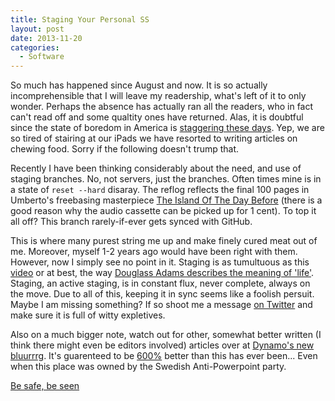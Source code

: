 ```yaml
---
title: Staging Your Personal SS
layout: post
date: 2013-11-20
categories:
  - Software
---
```


So much has happened since August and now. It is so actually incomprehensible
that I will leave my readership, what's left of it to only wonder. Perhaps the
absence has actually ran all the readers, who in fact can't read off and some
qualtity ones have returned. Alas, it is doubtful since the state of boredom
in America is [staggering these days][1]. Yep, we are so tired of stairing at our iPads we have resorted
to writing articles on chewing food. Sorry if the following doesn't trump that.

Recently I have been thinking considerably about the need, and use of staging
branches. No, not servers, just the branches. Often times mine is in a state
of `reset --hard` disaray. The reflog reflects the final 100 pages in Umberto's
freebasing masterpiece [The Island Of The Day Before][2] (there is a good reason
why the audio cassette can be picked up for 1 cent). To top it all off? This
branch rarely-if-ever gets synced with GitHub.

This is where many purest string me up and make finely cured meat out of me.
Moreover, myself 1-2 years ago would have been right with them. However, now I simply
see no point in it. Staging is as tumultuous as this [video][3] or at best, the way
[Douglass Adams describes the meaning of 'life'][4]. Staging, an active staging, is in
constant flux, never complete, always on the move. Due to all of this, keeping it
in sync seems like a foolish persuit. Maybe I am missing something? If so shoot me
a message [on Twitter][5] and make sure it is full of witty expletives.

Also on a much bigger note, watch out for other, somewhat better written (I think
there might even be editors involved) articles over at [Dynamo's new bluurrrg][6].
It's guarenteed to be [600%][7] better than this has ever been... Even when
this place was owned by the Swedish Anti-Powerpoint party.

[Be safe, be seen][8]

[1]: http://m.us.wsj.com/articles/SB10001424052702304243904579200142398477748
[2]: http://www.amazon.com/The-Island-Day-Before-Umberto/dp/0156030373/ref=sr_1_14?ie=UTF8&qid=1385003384&sr=8-14&keywords=umberto+eco
[3]: #
[4]: http://www.quotationspage.com/quote/722.html
[5]: http://www.twitter.com/braidn
[6]: http://dynalog.tumblr.com/
[7]: https://gimmebar.com/view/502bb36faac4221844000002/big
[8]: https://gimmebar.com/view/528bbed3aac422ce02000015/big
